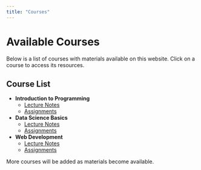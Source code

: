 ---
title: "Courses"
---

# Available Courses

Below is a list of courses with materials available on this website. Click on a course to access its resources.

## Course List

- **Introduction to Programming**
  - [Lecture Notes](courses/intro-programming/notes.qmd)
  - [Assignments](courses/intro-programming/assignments.qmd)

- **Data Science Basics**
  - [Lecture Notes](courses/data-science/notes.qmd)
  - [Assignments](courses/data-science/assignments.qmd)

- **Web Development**
  - [Lecture Notes](courses/web-dev/notes.qmd)
  - [Assignments](courses/web-dev/assignments.qmd)

More courses will be added as materials become available.
